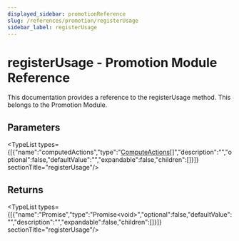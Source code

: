 ```yaml
---
displayed_sidebar: promotionReference
slug: /references/promotion/registerUsage
sidebar_label: registerUsage
---
```



# registerUsage - Promotion Module Reference

This documentation provides a reference to the registerUsage method. This belongs to the Promotion Module.

## Parameters

<TypeList types={[{"name":"computedActions","type":"[ComputeActions](../../types/promotion.ComputeActions.mdx)[]","description":"","optional":false,"defaultValue":"","expandable":false,"children":[]}]}  sectionTitle="registerUsage"/>

## Returns

<TypeList types={[{"name":"Promise","type":"Promise&#60;void&#62;","optional":false,"defaultValue":"","description":"","expandable":false,"children":[]}]}  sectionTitle="registerUsage"/>
